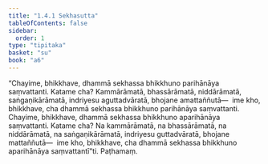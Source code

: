 ```yaml
---
title: "1.4.1 Sekhasutta"
tableOfContents: false
sidebar:
  order: 1
type: "tipitaka"
basket: "su"
book: "a6"
---
```



<DynamicBreadcrumb />

<Division number="31" book="a6" bookNo="16" page="290">

<Paragraph number="218" book="a6">
“Chayime, bhikkhave, dhammā sekhassa bhikkhuno parihānāya saṃvattanti. Katame cha? Kammārāmatā, bhassārāmatā, niddārāmatā, saṅgaṇikārāmatā, indriyesu aguttadvāratā, bhojane amattaññutā—  ime kho, bhikkhave, cha dhammā sekhassa bhikkhuno parihānāya saṃvattanti.
</Paragraph>

<Paragraph number="219" book="a6">
Chayime, bhikkhave, dhammā sekhassa bhikkhuno aparihānāya saṃvattanti. Katame cha? Na kammārāmatā, na bhassārāmatā, na niddārāmatā, na saṅgaṇikārāmatā, indriyesu guttadvāratā, bhojane mattaññutā—  ime kho, bhikkhave, cha dhammā sekhassa bhikkhuno aparihānāya saṃvattantī”ti.

</Paragraph>
</Division>

<Paragraph number="220" type="center" book="a6">
Paṭhamaṃ.
</Paragraph>